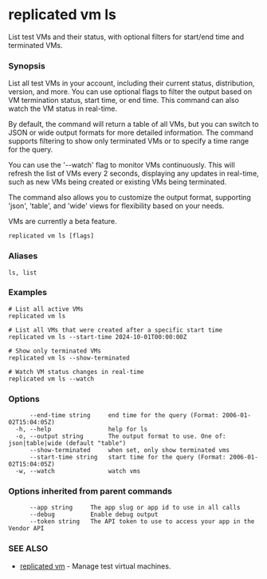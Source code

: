 # replicated vm ls

List test VMs and their status, with optional filters for start/end time and terminated VMs.

### Synopsis

List all test VMs in your account, including their current status, distribution, version, and more. You can use optional flags to filter the output based on VM termination status, start time, or end time. This command can also watch the VM status in real-time.

By default, the command will return a table of all VMs, but you can switch to JSON or wide output formats for more detailed information. The command supports filtering to show only terminated VMs or to specify a time range for the query.

You can use the '--watch' flag to monitor VMs continuously. This will refresh the list of VMs every 2 seconds, displaying any updates in real-time, such as new VMs being created or existing VMs being terminated.

The command also allows you to customize the output format, supporting 'json', 'table', and 'wide' views for flexibility based on your needs.

VMs are currently a beta feature.

```
replicated vm ls [flags]
```

### Aliases

```
ls, list
```

### Examples

```
# List all active VMs
replicated vm ls

# List all VMs that were created after a specific start time
replicated vm ls --start-time 2024-10-01T00:00:00Z

# Show only terminated VMs
replicated vm ls --show-terminated

# Watch VM status changes in real-time
replicated vm ls --watch
```

### Options

```
      --end-time string     end time for the query (Format: 2006-01-02T15:04:05Z)
  -h, --help                help for ls
  -o, --output string       The output format to use. One of: json|table|wide (default "table")
      --show-terminated     when set, only show terminated vms
      --start-time string   start time for the query (Format: 2006-01-02T15:04:05Z)
  -w, --watch               watch vms
```

### Options inherited from parent commands

```
      --app string     The app slug or app id to use in all calls
      --debug          Enable debug output
      --token string   The API token to use to access your app in the Vendor API
```

### SEE ALSO

* [replicated vm](replicated-cli-vm)	 - Manage test virtual machines.

